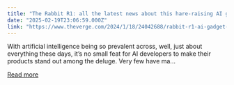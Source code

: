 ```yaml
---
title: "The Rabbit R1: all the latest news about this hare-raising AI gadget"
date: "2025-02-19T23:06:59.000Z"
link: "https://www.theverge.com/2024/1/18/24042688/rabbit-r1-ai-gadget-handheld-news-updates-storystream"
---
```


With artificial intelligence being so prevalent across, well, just about everything these days, it’s no small feat for AI developers to make their products stand out among the deluge. Very few have ma...

[Read more](https://www.theverge.com/2024/1/18/24042688/rabbit-r1-ai-gadget-handheld-news-updates-storystream)
